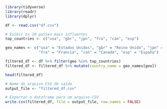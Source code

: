 ```r
library(tidyverse)
library(readr)
library(dplyr)
```

```r
df <- read.csv("df.csv")
```

```r
# Exibir os 10 países mais influentes
top_countries <- c("usa", "gbr", "jpn", "fra", "can", "esp")

geo_names <- c("usa" = "Estados Unidos", "gbr" = "Reino Unido", "jpn" = "Japón", 
               "fra" = "Francia", "can" = "Canadá", "esp" = "España")

filtered_df <- df %>% filter(geo %in% top_countries)
filtered_df <- filtered_df %>% mutate(country_name = geo_names[geo])
```  

```r
head(filtered_df)
```


```r
# Nome do arquivo CSV de saída
output_file <- "filtered_df.csv"

# Exportar o dataframe para um arquivo CSV
write.csv(filtered_df, file = output_file, row.names = FALSE)
```